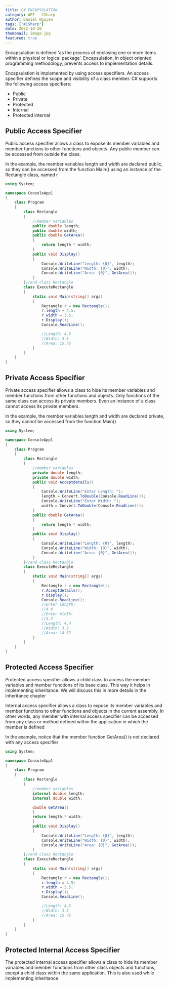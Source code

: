 ```yaml
---
title: C# ENCAPSULATION  
category: WPF - CSharp
author: Daniel Nguyen
tags: ["#CSharp"]
date: 2022-10-20
thumbnail: image.jpg
featured: true
---
```


Encapsulation is defined 'as the process of enclosing one or more items within a 
physical or logical package'. Encapsulation, in object oriented programming 
methodology, prevents access to implementation details.

Encapsulation is implemented by using access specifiers. An access 
specifier defines the scope and visibility of a class member. C# supports the 
following access specifiers:

- Public
- Private
- Protected
- Internal
- Protected internal

## Public Access Specifier

Public access specifier allows a class to expose its member variables and member 
functions to other functions and objects. Any public member can be accessed from 
outside the class.

In the example, the member variables length and width are 
declared public, so they can be accessed from the function Main() using an instance 
of the Rectangle class, named r

```c#
using System;

namespace ConsoleApp1
{
    class Program
    {
        class Rectangle
        {
            //member variables
            public double length;
            public double width;
            public double GetArea()
            {
                return length * width;
            }
            public void Display()
            {
                Console.WriteLine("Length: {0}", length);
                Console.WriteLine("Width: {0}", width);
                Console.WriteLine("Area: {0}", GetArea());
            }
        }//end class Rectangle 
        class ExecuteRectangle
        {
            static void Main(string[] args)
            {
                Rectangle r = new Rectangle();
                r.length = 4.5;
                r.width = 3.5;
                r.Display();
                Console.ReadLine();

                //Length: 4.5
                //Width: 3.5
                //Area: 15.75
            }
        }
    }
}
```

## Private Access Specifier

Private access specifier allows a class to hide its member variables and member 
functions from other functions and objects. Only functions of the same class can 
access its private members. Even an instance of a class cannot access its private 
members.

In the example, the member variables length and width are 
declared private, so they cannot be accessed from the function Main()

```c#
using System;

namespace ConsoleApp1
{
    class Program
    {
        class Rectangle
        {
            //member variables
            private double length;
            private double width;
            public void Acceptdetails()
            {
                Console.WriteLine("Enter Length: ");
                length = Convert.ToDouble(Console.ReadLine());
                Console.WriteLine("Enter Width: ");
                width = Convert.ToDouble(Console.ReadLine());
            }
            public double GetArea()
            {
                return length * width;
            }
            public void Display()
            {
                Console.WriteLine("Length: {0}", length);
                Console.WriteLine("Width: {0}", width);
                Console.WriteLine("Area: {0}", GetArea());
            }
        }//end class Rectangle 
        class ExecuteRectangle
        {
            static void Main(string[] args)
            {
                Rectangle r = new Rectangle();
                r.Acceptdetails();
                r.Display();
                Console.ReadLine();
                //Enter Length:
                //4.4
                //Enter Width:
                //3.3
                //Length: 4.4
                //Width: 3.3
                //Area: 14.52
            }
        }
    }
}
```

## Protected Access Specifier

Protected access specifier allows a child class to access the member variables and 
member functions of its base class. This way it helps in implementing inheritance. 
We will discuss this in more details in the inheritance chapter

Internal access specifier allows a class to expose its member variables and member 
functions to other functions and objects in the current assembly. In other words, any 
member with internal access specifier can be accessed from any class or method 
defined within the application in which the member is defined

In the example, notice that the member function GetArea() is not declared 
with any access specifier

```c#
using System;

namespace ConsoleApp1
{
    class Program
    {
        class Rectangle
        {
            //member variables
            internal double length;
            internal double width;

            double GetArea()
            {
            return length * width;
            }
            public void Display()
            {
                Console.WriteLine("Length: {0}", length);
                Console.WriteLine("Width: {0}", width);
                Console.WriteLine("Area: {0}", GetArea());
            }
        }//end class Rectangle 
        class ExecuteRectangle
        {
            static void Main(string[] args)
            {
                Rectangle r = new Rectangle();
                r.length = 4.5;
                r.width = 3.5;
                r.Display();
                Console.ReadLine();

                //Length: 4.5
                //Width: 3.5
                //Area: 15.75
            }
        }
    }
}
```

## Protected Internal Access Specifier

The protected internal access specifier allows a class to hide its member variables 
and member functions from other class objects and functions, except a child class 
within the same application. This is also used while implementing inheritance